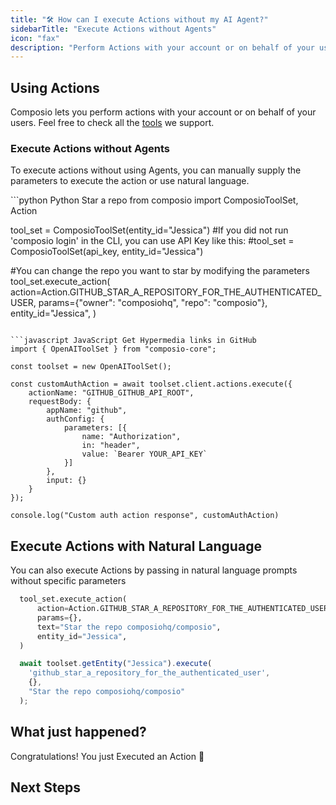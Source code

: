 ```yaml
---
title: "🛠️ How can I execute Actions without my AI Agent?"
sidebarTitle: "Execute Actions without Agents"
icon: "fax"
description: "Perform Actions with your account or on behalf of your users without Agents"
---
```


## Using Actions

Composio lets you perform actions with your account or on behalf of your users. Feel free to check all the [tools](https://app.composio.dev/apps) we support. 

### Execute Actions without Agents

To execute actions without using Agents, you can manually supply the parameters to execute the action or use natural language.

<CodeGroup>
 ```python Python Star a repo
from composio import ComposioToolSet, Action

tool_set = ComposioToolSet(entity_id="Jessica")
#If you did not run 'composio login' in the CLI, you can use API Key like this:
#tool_set = ComposioToolSet(api_key, entity_id="Jessica")

#You can change the repo you want to star by modifying the parameters
tool_set.execute_action(
    action=Action.GITHUB_STAR_A_REPOSITORY_FOR_THE_AUTHENTICATED_USER,
    params={"owner": "composiohq", "repo": "composio"},
    entity_id="Jessica",
)
```

```javascript JavaScript Get Hypermedia links in GitHub
import { OpenAIToolSet } from "composio-core";

const toolset = new OpenAIToolSet();

const customAuthAction = await toolset.client.actions.execute({
    actionName: "GITHUB_GITHUB_API_ROOT",
    requestBody: {
        appName: "github",
        authConfig: {
            parameters: [{
                name: "Authorization",
                in: "header",
                value: `Bearer YOUR_API_KEY`
            }]
        },
        input: {}
    }
});

console.log("Custom auth action response", customAuthAction)
  ```
</CodeGroup>

## Execute Actions with Natural Language
You can also execute Actions by passing in natural language prompts without specific parameters
<CodeGroup>
```python Python
  tool_set.execute_action(
      action=Action.GITHUB_STAR_A_REPOSITORY_FOR_THE_AUTHENTICATED_USER,
      params={},
      text="Star the repo composiohq/composio",
      entity_id="Jessica",
  )
```

```javascript JavaScript
  await toolset.getEntity("Jessica").execute(
    'github_star_a_repository_for_the_authenticated_user',
    {},
    "Star the repo composiohq/composio"
  );
```
</CodeGroup>

## What just happened?

Congratulations! You just Executed an Action 🎉

## Next Steps
<CardGroup cols={1}>
<Card title="What else can you do with Actions?" icon="wand-magic-sparkles" href="/introduction/foundations/components/actions/action-guide-3">
</Card>
</CardGroup>
<br/>